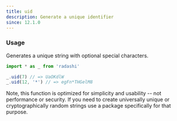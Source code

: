 ```yaml
---
title: uid
description: Generate a unique identifier
since: 12.1.0
---
```


### Usage

Generates a unique string with optional special characters.

```ts twoslash
import * as _ from 'radashi'

_.uid(7) // => UaOKdlW
_.uid(12, '*') // => egFn*THGelM8
```

Note, this function is optimized for simplicity and usability -- not performance or security. If you need to create universally unique or cryptographically random strings use a package specifically for that purpose.
